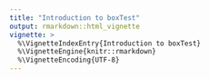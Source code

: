```yaml
---
title: "Introduction to boxTest"
output: rmarkdown::html_vignette
vignette: >
  %\VignetteIndexEntry{Introduction to boxTest}
  %\VignetteEngine{knitr::rmarkdown}
  %\VignetteEncoding{UTF-8}
---
```

